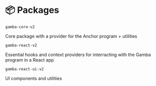 # 📦 Packages

`gamba-core-v2`

Core package with a provider for the Anchor program + utilities

`gamba-react-v2`

Essential hooks and context providers for interracting with the Gamba program in a React app

`gamba-react-ui-v2`

UI components and utilities

